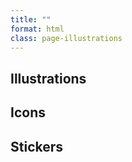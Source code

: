 ```yaml
---
title: ""
format: html
class: page-illustrations
---
```


## Illustrations

<!-- © ceci, 2024. All works in this page are licensed under a [Creative Commons Attribution-NonCommercial 4.0 International License](https://creativecommons.org/licenses/by-nc/4.0/). <br> This means you’re welcome to share and adapt it for non-commercial purposes as long as you credit me as the creator. Commercial use requires additional permission. -->

## Icons


## Stickers
